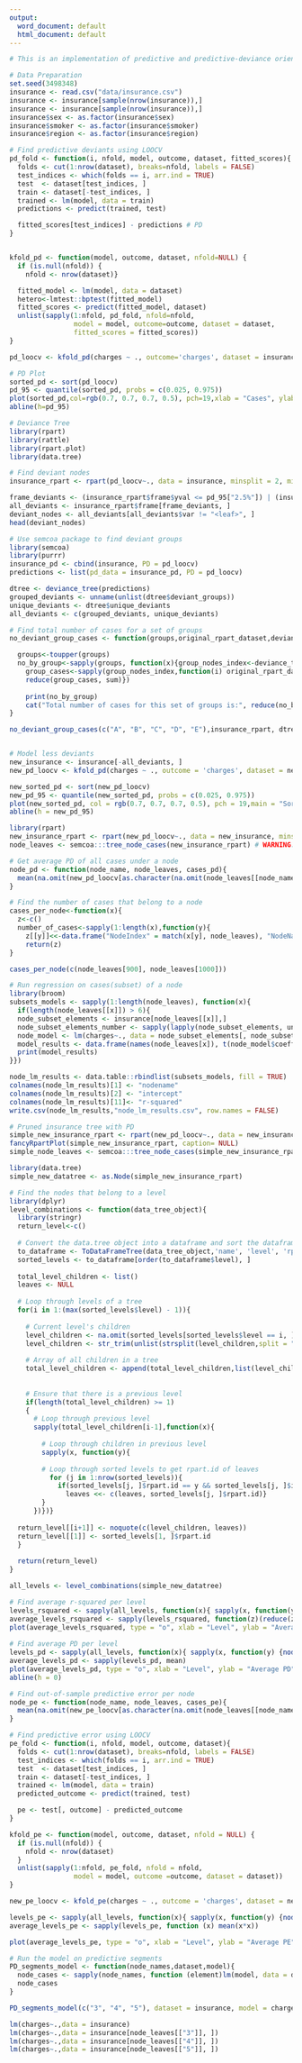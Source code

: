 ---
output:
  word_document: default
  html_document: default
---

```{r echo=T, results='hide'}
# This is an implementation of predictive and predictive-deviance oriented segmentation and is intended to be executed in RStudio

# Data Preparation
set.seed(3498348)
insurance <- read.csv("data/insurance.csv")
insurance <- insurance[sample(nrow(insurance)),]
insurance <- insurance[sample(nrow(insurance)),]
insurance$sex <- as.factor(insurance$sex)
insurance$smoker <- as.factor(insurance$smoker)
insurance$region <- as.factor(insurance$region)

# Find predictive deviants using LOOCV
pd_fold <- function(i, nfold, model, outcome, dataset, fitted_scores){
  folds <- cut(1:nrow(dataset), breaks=nfold, labels = FALSE)
  test_indices <- which(folds == i, arr.ind = TRUE)
  test  <- dataset[test_indices, ]
  train <- dataset[-test_indices, ]
  trained <- lm(model, data = train)
  predictions <- predict(trained, test)

  fitted_scores[test_indices] - predictions # PD
}


kfold_pd <- function(model, outcome, dataset, nfold=NULL) {
  if (is.null(nfold)) {
    nfold <- nrow(dataset)}

  fitted_model <- lm(model, data = dataset)
  hetero<-lmtest::bptest(fitted_model)
  fitted_scores <- predict(fitted_model, dataset)
  unlist(sapply(1:nfold, pd_fold, nfold=nfold, 
                model = model, outcome=outcome, dataset = dataset, 
                fitted_scores = fitted_scores))
}

pd_loocv <- kfold_pd(charges ~ ., outcome='charges', dataset = insurance)

# PD Plot
sorted_pd <- sort(pd_loocv)
pd_95 <- quantile(sorted_pd, probs = c(0.025, 0.975))
plot(sorted_pd,col=rgb(0.7, 0.7, 0.7, 0.5), pch=19,xlab = "Cases", ylab = "Predictive Deviance",main = "Sorted Predictive Deviance")
abline(h=pd_95)

# Deviance Tree
library(rpart)
library(rattle)
library(rpart.plot)
library(data.tree)

# Find deviant nodes
insurance_rpart <- rpart(pd_loocv~., data = insurance, minsplit = 2, minbucket = 1, cp = 0)

frame_deviants <- (insurance_rpart$frame$yval <= pd_95["2.5%"]) | (insurance_rpart$frame$yval >= pd_95["97.5%"])
all_deviants <- insurance_rpart$frame[frame_deviants, ]
deviant_nodes <- all_deviants[all_deviants$var != "<leaf>", ]
head(deviant_nodes)

# Use semcoa package to find deviant groups
library(semcoa)
library(purrr)
insurance_pd <- cbind(insurance, PD = pd_loocv)
predictions <- list(pd_data = insurance_pd, PD = pd_loocv)

dtree <- deviance_tree(predictions)
grouped_deviants <- unname(unlist(dtree$deviant_groups))
unique_deviants <- dtree$unique_deviants
all_deviants <- c(grouped_deviants, unique_deviants)

# Find total number of cases for a set of groups
no_deviant_group_cases <- function(groups,original_rpart_dataset,deviance_tree_object){

  groups<-toupper(groups)
  no_by_group<-sapply(groups, function(x){group_nodes_index<-deviance_tree_object$deviant_groups[x]
    group_cases<-sapply(group_nodes_index,function(i) original_rpart_dataset$frame[i, ]$n)
    reduce(group_cases, sum)}) 
  
    print(no_by_group)
    cat("Total number of cases for this set of groups is:", reduce(no_by_group,sum))
}

no_deviant_group_cases(c("A", "B", "C", "D", "E"),insurance_rpart, dtree)


# Model less deviants
new_insurance <- insurance[-all_deviants, ]
new_pd_loocv <- kfold_pd(charges ~ ., outcome = 'charges', dataset = new_insurance)

new_sorted_pd <- sort(new_pd_loocv)
new_pd_95 <- quantile(new_sorted_pd, probs = c(0.025, 0.975))
plot(new_sorted_pd, col = rgb(0.7, 0.7, 0.7, 0.5), pch = 19,main = "Sorted Model without Deviants")
abline(h = new_pd_95)

library(rpart)
new_insurance_rpart <- rpart(new_pd_loocv~., data = new_insurance, minsplit = 2, minbucket = 1,cp = 0)
node_leaves <- semcoa:::tree_node_cases(new_insurance_rpart) # WARNING: long-running

# Get average PD of all cases under a node
node_pd <- function(node_name, node_leaves, cases_pd){
  mean(na.omit(new_pd_loocv[as.character(na.omit(node_leaves[[node_name]]))]))
}

# Find the number of cases that belong to a node
cases_per_node<-function(x){
  z<-c()
  number_of_cases<-sapply(1:length(x),function(y){
    z[[y]]<<-data.frame("NodeIndex" = match(x[y], node_leaves), "NodeName" = names(x[y]), "TotalNodeCases" = length(x[[y]]))} )
    return(z)
}

cases_per_node(c(node_leaves[900], node_leaves[1000]))

# Run regression on cases(subset) of a node
library(broom)
subsets_models <- sapply(1:length(node_leaves), function(x){
  if(length(node_leaves[[x]]) > 6){
  node_subset_elements <- insurance[node_leaves[[x]],]
  node_subset_elements_number <- sapply(lapply(node_subset_elements, unique), length)
  node_model <- lm(charges~., data = node_subset_elements[, node_subset_elements_number>1])
  model_results <- data.frame(names(node_leaves[x]), t(node_model$coefficients), summary(node_model)$r.squared)
  print(model_results)
}})

node_lm_results <- data.table::rbindlist(subsets_models, fill = TRUE)
colnames(node_lm_results)[1] <- "nodename"
colnames(node_lm_results)[2] <- "intercept"
colnames(node_lm_results)[11]<- "r-squared"
write.csv(node_lm_results,"node_lm_results.csv", row.names = FALSE)

# Pruned insurance tree with PD
simple_new_insurance_rpart <- rpart(new_pd_loocv~., data = new_insurance)
fancyRpartPlot(simple_new_insurance_rpart, caption= NULL)
simple_node_leaves <- semcoa:::tree_node_cases(simple_new_insurance_rpart)

library(data.tree)
simple_new_datatree <- as.Node(simple_new_insurance_rpart)

# Find the nodes that belong to a level
library(dplyr)
level_combinations <- function(data_tree_object){  
  library(stringr)
  return_level<-c()
  
  # Convert the data.tree object into a dataframe and sort the dataframe
  to_dataframe <- ToDataFrameTree(data_tree_object,'name', 'level', 'rpart.id', 'isLeaf', children = function(x){sapply(x$children, function(child)child$rpart.id)})
  sorted_levels <- to_dataframe[order(to_dataframe$level), ]
 
  total_level_children <- list()
  leaves <- NULL
  
  # Loop through levels of a tree
  for(i in 1:(max(sorted_levels$level) - 1)){
    
    # Current level's children
    level_children <- na.omit(sorted_levels[sorted_levels$level == i, ]$children)
    level_children <- str_trim(unlist(strsplit(level_children,split = ",")))
    
    # Array of all children in a tree
    total_level_children <- append(total_level_children,list(level_children))
    
    
    # Ensure that there is a previous level
    if(length(total_level_children) >= 1)
    {
      # Loop through previous level
      sapply(total_level_children[i-1],function(x){
             
        # Loop through children in previous level
        sapply(x, function(y){
            
        # Loop through sorted levels to get rpart.id of leaves
          for (j in 1:nrow(sorted_levels)){
            if(sorted_levels[j, ]$rpart.id == y && sorted_levels[j, ]$isLeaf == TRUE){
              leaves <<- c(leaves, sorted_levels[j, ]$rpart.id)}
        }
      })})}  
    
  return_level[[i+1]] <- noquote(c(level_children, leaves))
  return_level[[1]] <- sorted_levels[1, ]$rpart.id
  }
  
  return(return_level)
}

all_levels <- level_combinations(simple_new_datatree)

# Find average r-squared per level
levels_rsquared <- sapply(all_levels, function(x){ sapply(x, function(y){node_lm_results[node_lm_results$nodename == y, ]$`r-squared`})} )
average_levels_rsquared <- sapply(levels_rsquared, function(z)(reduce(z, sum))/length(z))
plot(average_levels_rsquared, type = "o", xlab = "Level", ylab = "Average R-squared", col = "blue", main = "Average R-squared per Level")
 
# Find average PD per level
levels_pd <- sapply(all_levels, function(x){ sapply(x, function(y) {node_pd(y, node_leaves, new_pd_loocv)})} )
average_levels_pd <- sapply(levels_pd, mean)
plot(average_levels_pd, type = "o", xlab = "Level", ylab = "Average PD", col = "green",main = "Average PD per Level")
abline(h = 0)

# Find out-of-sample predictive error per node
node_pe <- function(node_name, node_leaves, cases_pe){
  mean(na.omit(new_pe_loocv[as.character(na.omit(node_leaves[[node_name]]))]))
}

# Find predictive error using LOOCV
pe_fold <- function(i, nfold, model, outcome, dataset){
  folds <- cut(1:nrow(dataset), breaks=nfold, labels = FALSE)
  test_indices <- which(folds == i, arr.ind = TRUE)
  test  <- dataset[test_indices, ]
  train <- dataset[-test_indices, ]
  trained <- lm(model, data = train)
  predicted_outcome <- predict(trained, test)

  pe <- test[, outcome] - predicted_outcome
}

kfold_pe <- function(model, outcome, dataset, nfold = NULL) {
  if (is.null(nfold)) {
    nfold <- nrow(dataset)
  }
  unlist(sapply(1:nfold, pe_fold, nfold = nfold, 
                model = model, outcome =outcome, dataset = dataset))
}

new_pe_loocv <- kfold_pe(charges ~ ., outcome = 'charges', dataset = new_insurance)

levels_pe <- sapply(all_levels, function(x){ sapply(x, function(y) {node_pe(y, node_leaves, new_pe_loocv)})} )
average_levels_pe <- sapply(levels_pe, function (x) mean(x*x))

plot(average_levels_pe, type = "o", xlab = "Level", ylab = "Average PE", col = "green", main="Average PE per Level")

# Run the model on predictive segments
PD_segments_model <- function(node_names,dataset,model){
  node_cases <- sapply(node_names, function (element)lm(model, data = dataset[node_leaves[[element]], ]))
  node_cases
}

PD_segments_model(c("3", "4", "5"), dataset = insurance, model = charges~.)

lm(charges~.,data = insurance)
lm(charges~.,data = insurance[node_leaves[["3"]], ])
lm(charges~.,data = insurance[node_leaves[["4"]], ])
lm(charges~.,data = insurance[node_leaves[["5"]], ])




```


